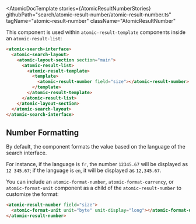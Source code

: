 
<Meta of={AtomicResultNumberStories} />

<AtomicDocTemplate
  stories={AtomicResultNumberStories}
  githubPath="search/atomic-result-number/atomic-result-number.ts"
  tagName="atomic-result-number"
  className="AtomicResultNumber"
>

This component is used within `atomic-result-template` components inside an `atomic-result-list`:

```html
<atomic-search-interface>
  <atomic-search-layout>
    <atomic-layout-section section="main">
      <atomic-result-list>
        <atomic-result-template>
          <template>
            <atomic-result-number field="size"></atomic-result-number>
          </template>
        </atomic-result-template>
      </atomic-result-list>
    </atomic-layout-section>
  </atomic-search-layout>
</atomic-search-interface>
```

## Number Formatting

By default, the component formats the value based on the language of the search interface.

For instance, if the language is `fr`, the number `12345.67` will be displayed as `12 345,67`; if the language is `en`, it will be displayed as `12,345.67`.

You can include an `atomic-format-number`, `atomic-format-currency`, or `atomic-format-unit` component as a child of the `atomic-result-number` to customize the format:

```html
<atomic-result-number field="size">
  <atomic-format-unit unit="byte" unit-display="long"></atomic-format-unit>
</atomic-result-number>
```

</AtomicDocTemplate>
